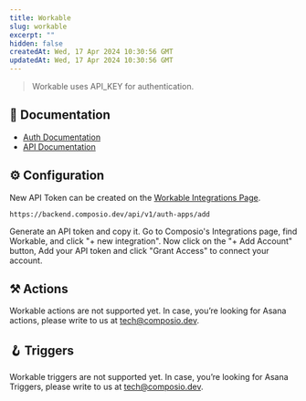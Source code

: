 ```yaml
---
title: Workable
slug: workable
excerpt: ""
hidden: false
createdAt: Wed, 17 Apr 2024 10:30:56 GMT
updatedAt: Wed, 17 Apr 2024 10:30:56 GMT
--- 
```

> Workable uses API_KEY for authentication.
## 📔 Documentation

- [Auth Documentation](https://workable.readme.io/reference/generate-an-access-token#generate-an-api-access-token)
- [API Documentation](https://workable.readme.io/reference)

## ⚙️ Configuration

<Tip>New API Token can be created on the [Workable Integrations Page](https://composio.workable.com/backend/settings/integrations).</Tip>


```
https://backend.composio.dev/api/v1/auth-apps/add
```

Generate an API token and copy it. Go to Composio's Integrations page, find Workable, and click "+ new integration". Now click on the "+ Add Account" button, Add your API token and click "Grant Access" to connect your account.


## ⚒️ Actions

Workable actions are not supported yet. In case, you’re looking for Asana actions, please write to us at tech@composio.dev.

## 🪝 Triggers

Workable triggers are not supported yet. In case, you’re looking for Asana Triggers, please write to us at tech@composio.dev.
